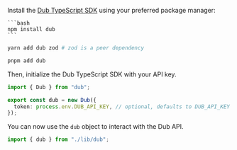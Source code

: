 <Steps titleSize="h3">

<Step title="Install">

Install the [Dub TypeScript SDK](/sdks/typescript) using your preferred package manager:

<Tabs>
  <Tab title="npm">

    ```bash
    npm install dub
    ```

  </Tab>
  <Tab title="yarn">
  
  ```bash
  yarn add dub zod # zod is a peer dependency
  ```
  
  </Tab>
  
  <Tab title="pnpm">
  
  ```bash 
  pnpm add dub 
  ```
  
  </Tab>
</Tabs>

</Step>

<Step title="Initialize">

Then, initialize the Dub TypeScript SDK with your API key.

```typescript lib/dub.ts
import { Dub } from "dub";

export const dub = new Dub({
  token: process.env.DUB_API_KEY, // optional, defaults to DUB_API_KEY env variable
});
```

You can now use the `dub` object to interact with the Dub API.

```typescript
import { dub } from "./lib/dub";
```

</Step>

</Steps>
